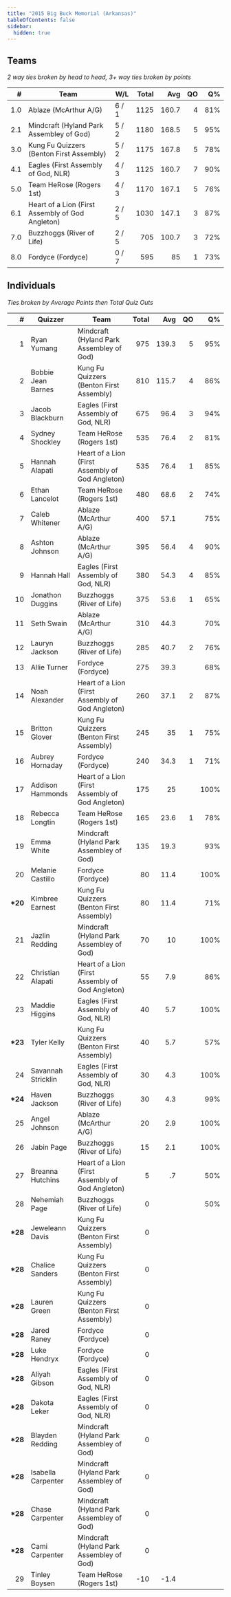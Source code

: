 ```yaml
---
title: "2015 Big Buck Memorial (Arkansas)"
tableOfContents: false
sidebar:
  hidden: true
---
```


## Teams

*2 way ties broken by head to head, 3+ way ties broken by points*

|    # | Team                                             | W/L   | Total |   Avg |   QO |   Q% |
| ---: | ------------------------------------------------ | ----- | ----: | ----: | ---: | ---: |
|  1.0 | Ablaze (McArthur A/G)                            | 6 / 1 |  1125 | 160.7 |    4 |  81% |
|  2.1 | Mindcraft (Hyland Park Assembley of God)         | 5 / 2 |  1180 | 168.5 |    5 |  95% |
|  3.0 | Kung Fu Quizzers (Benton First Assembly)         | 5 / 2 |  1175 | 167.8 |    5 |  78% |
|  4.1 | Eagles (First Assembly of God, NLR)              | 4 / 3 |  1125 | 160.7 |    7 |  90% |
|  5.0 | Team HeRose (Rogers 1st)                         | 4 / 3 |  1170 | 167.1 |    5 |  76% |
|  6.1 | Heart of a Lion (First Assembly of God Angleton) | 2 / 5 |  1030 | 147.1 |    3 |  87% |
|  7.0 | Buzzhoggs (River of Life)                        | 2 / 5 |   705 | 100.7 |    3 |  72% |
|  8.0 | Fordyce (Fordyce)                                | 0 / 7 |   595 |    85 |    1 |  73% |

## Individuals

*Ties broken by Average Points then Total Quiz Outs*

|        # | Quizzer            | Team                                             | Total |   Avg |   QO |   Q% |
| -------: | ------------------ | ------------------------------------------------ | ----: | ----: | ---: | ---: |
|        1 | Ryan Yumang        | Mindcraft (Hyland Park Assembley of God)         |   975 | 139.3 |    5 |  95% |
|        2 | Bobbie Jean Barnes | Kung Fu Quizzers (Benton First Assembly)         |   810 | 115.7 |    4 |  86% |
|        3 | Jacob Blackburn    | Eagles (First Assembly of God, NLR)              |   675 |  96.4 |    3 |  94% |
|        4 | Sydney Shockley    | Team HeRose (Rogers 1st)                         |   535 |  76.4 |    2 |  81% |
|        5 | Hannah Alapati     | Heart of a Lion (First Assembly of God Angleton) |   535 |  76.4 |    1 |  85% |
|        6 | Ethan Lancelot     | Team HeRose (Rogers 1st)                         |   480 |  68.6 |    2 |  74% |
|        7 | Caleb Whitener     | Ablaze (McArthur A/G)                            |   400 |  57.1 |      |  75% |
|        8 | Ashton Johnson     | Ablaze (McArthur A/G)                            |   395 |  56.4 |    4 |  90% |
|        9 | Hannah Hall        | Eagles (First Assembly of God, NLR)              |   380 |  54.3 |    4 |  85% |
|       10 | Jonathon Duggins   | Buzzhoggs (River of Life)                        |   375 |  53.6 |    1 |  65% |
|       11 | Seth Swain         | Ablaze (McArthur A/G)                            |   310 |  44.3 |      |  70% |
|       12 | Lauryn Jackson     | Buzzhoggs (River of Life)                        |   285 |  40.7 |    2 |  76% |
|       13 | Allie Turner       | Fordyce (Fordyce)                                |   275 |  39.3 |      |  68% |
|       14 | Noah Alexander     | Heart of a Lion (First Assembly of God Angleton) |   260 |  37.1 |    2 |  87% |
|       15 | Britton Glover     | Kung Fu Quizzers (Benton First Assembly)         |   245 |    35 |    1 |  75% |
|       16 | Aubrey Hornaday    | Fordyce (Fordyce)                                |   240 |  34.3 |    1 |  71% |
|       17 | Addison Hammonds   | Heart of a Lion (First Assembly of God Angleton) |   175 |    25 |      | 100% |
|       18 | Rebecca Longtin    | Team HeRose (Rogers 1st)                         |   165 |  23.6 |    1 |  78% |
|       19 | Emma White         | Mindcraft (Hyland Park Assembley of God)         |   135 |  19.3 |      |  93% |
|       20 | Melanie Castillo   | Fordyce (Fordyce)                                |    80 |  11.4 |      | 100% |
| **\*20** | Kimbree Earnest    | Kung Fu Quizzers (Benton First Assembly)         |    80 |  11.4 |      |  71% |
|       21 | Jazlin Redding     | Mindcraft (Hyland Park Assembley of God)         |    70 |    10 |      | 100% |
|       22 | Christian Alapati  | Heart of a Lion (First Assembly of God Angleton) |    55 |   7.9 |      |  86% |
|       23 | Maddie Higgins     | Eagles (First Assembly of God, NLR)              |    40 |   5.7 |      | 100% |
| **\*23** | Tyler Kelly        | Kung Fu Quizzers (Benton First Assembly)         |    40 |   5.7 |      |  57% |
|       24 | Savannah Stricklin | Eagles (First Assembly of God, NLR)              |    30 |   4.3 |      | 100% |
| **\*24** | Haven Jackson      | Buzzhoggs (River of Life)                        |    30 |   4.3 |      |  99% |
|       25 | Angel Johnson      | Ablaze (McArthur A/G)                            |    20 |   2.9 |      | 100% |
|       26 | Jabin Page         | Buzzhoggs (River of Life)                        |    15 |   2.1 |      | 100% |
|       27 | Breanna Hutchins   | Heart of a Lion (First Assembly of God Angleton) |     5 |    .7 |      |  50% |
|       28 | Nehemiah Page      | Buzzhoggs (River of Life)                        |     0 |       |      |  50% |
| **\*28** | Jeweleann Davis    | Kung Fu Quizzers (Benton First Assembly)         |     0 |       |      |      |
| **\*28** | Chalice Sanders    | Kung Fu Quizzers (Benton First Assembly)         |     0 |       |      |      |
| **\*28** | Lauren Green       | Kung Fu Quizzers (Benton First Assembly)         |     0 |       |      |      |
| **\*28** | Jared Raney        | Fordyce (Fordyce)                                |     0 |       |      |      |
| **\*28** | Luke Hendryx       | Fordyce (Fordyce)                                |     0 |       |      |      |
| **\*28** | Aliyah Gibson      | Eagles (First Assembly of God, NLR)              |     0 |       |      |      |
| **\*28** | Dakota Leker       | Eagles (First Assembly of God, NLR)              |     0 |       |      |      |
| **\*28** | Blayden Redding    | Mindcraft (Hyland Park Assembley of God)         |     0 |       |      |      |
| **\*28** | Isabella Carpenter | Mindcraft (Hyland Park Assembley of God)         |     0 |       |      |      |
| **\*28** | Chase Carpenter    | Mindcraft (Hyland Park Assembley of God)         |     0 |       |      |      |
| **\*28** | Cami Carpenter     | Mindcraft (Hyland Park Assembley of God)         |     0 |       |      |      |
|       29 | Tinley Boysen      | Team HeRose (Rogers 1st)                         |   -10 |  -1.4 |      |      |
